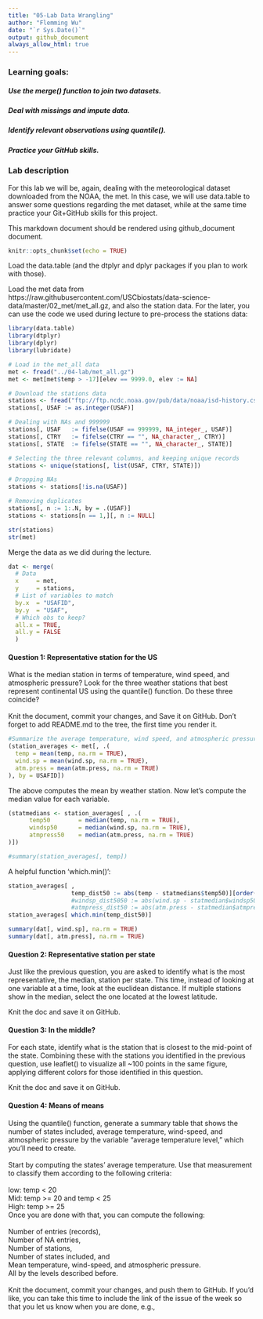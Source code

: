 ```yaml
---
title: "05-Lab Data Wrangling"
author: "Flemming Wu"
date: "`r Sys.Date()`"
output: github_document
always_allow_html: true
---
```

### Learning goals:
##### Use the merge() function to join two datasets.\
##### Deal with missings and impute data.\
##### Identify relevant observations using quantile().\
##### Practice your GitHub skills.\

### Lab description
For this lab we will be, again, dealing with the meteorological dataset downloaded from the NOAA, the met. In this case, we will use data.table to answer some questions regarding the met dataset, while at the same time practice your Git+GitHub skills for this project.

This markdown document should be rendered using github_document document.

```r
knitr::opts_chunk$set(echo = TRUE)
```

Load the data.table (and the dtplyr and dplyr packages if you plan to work with those).

Load the met data from https://raw.githubusercontent.com/USCbiostats/data-science-data/master/02_met/met_all.gz, and also the station data. For the later, you can use the code we used during lecture to pre-process the stations data:

```r
library(data.table)
library(dtplyr)
library(dplyr)
library(lubridate)
```


```r
# Load in the met_all data
met <- fread("../04-lab/met_all.gz")
met <- met[met$temp > -17][elev == 9999.0, elev := NA]

# Download the stations data
stations <- fread("ftp://ftp.ncdc.noaa.gov/pub/data/noaa/isd-history.csv")
stations[, USAF := as.integer(USAF)]

# Dealing with NAs and 999999
stations[, USAF   := fifelse(USAF == 999999, NA_integer_, USAF)]
stations[, CTRY   := fifelse(CTRY == "", NA_character_, CTRY)]
stations[, STATE  := fifelse(STATE == "", NA_character_, STATE)]

# Selecting the three relevant columns, and keeping unique records
stations <- unique(stations[, list(USAF, CTRY, STATE)])

# Dropping NAs
stations <- stations[!is.na(USAF)]

# Removing duplicates
stations[, n := 1:.N, by = .(USAF)]
stations <- stations[n == 1,][, n := NULL]
```

```r
str(stations)
str(met)
```

Merge the data as we did during the lecture.

```r
dat <- merge(
  # Data
  x     = met,      
  y     = stations, 
  # List of variables to match
  by.x  = "USAFID",
  by.y  = "USAF", 
  # Which obs to keep?
  all.x = TRUE,      
  all.y = FALSE
  )

```

#### Question 1: Representative station for the US
What is the median station in terms of temperature, wind speed, and atmospheric pressure? Look for the three weather stations that best represent continental US using the quantile() function. Do these three coincide?\
\
Knit the document, commit your changes, and Save it on GitHub. Don’t forget to add README.md to the tree, the first time you render it.

```r
#Summarize the average temperature, wind speed, and atmospheric pressure for each station 
(station_averages <- met[, .(
  temp = mean(temp, na.rm = TRUE),
  wind.sp = mean(wind.sp, na.rm = TRUE),
  atm.press = mean(atm.press, na.rm = TRUE)
), by = USAFID])
```
The above computes the mean by weather station. Now let's compute the median value for each variable.

```r
(statmedians <- station_averages[ , .(
      temp50        = median(temp, na.rm = TRUE),
      windsp50      = median(wind.sp, na.rm = TRUE),
      atmpress50    = median(atm.press, na.rm = TRUE)
)])

#summary(station_averages[, temp])
```

A helpful function 'which.min()':
```r
station_averages[ , 
                  temp_dist50 := abs(temp - statmedians$temp50)][order(temp_dist50)]
                  #windsp_dist5050 := abs(wind.sp - statmedian$windsp50),
                  #atmpress_dist50 := abs(atm.press - statmedian$atmpress50)]
station_averages[ which.min(temp_dist50)]
```


```r
summary(dat[, wind.sp], na.rm = TRUE)
summary(dat[, atm.press], na.rm = TRUE)
```



#### Question 2: Representative station per state
Just like the previous question, you are asked to identify what is the most representative, the median, station per state. This time, instead of looking at one variable at a time, look at the euclidean distance. If multiple stations show in the median, select the one located at the lowest latitude.\

Knit the doc and save it on GitHub.





#### Question 3: In the middle?
For each state, identify what is the station that is closest to the mid-point of the state. Combining these with the stations you identified in the previous question, use leaflet() to visualize all ~100 points in the same figure, applying different colors for those identified in this question.\

Knit the doc and save it on GitHub.





#### Question 4: Means of means
Using the quantile() function, generate a summary table that shows the number of states included, average temperature, wind-speed, and atmospheric pressure by the variable “average temperature level,” which you’ll need to create.\
\
Start by computing the states’ average temperature. Use that measurement to classify them according to the following criteria:\
\
low: temp < 20\
Mid: temp >= 20 and temp < 25\
High: temp >= 25\
Once you are done with that, you can compute the following:\
\
Number of entries (records),\
Number of NA entries,\
Number of stations,\
Number of states included, and\
Mean temperature, wind-speed, and atmospheric pressure.\
All by the levels described before.\
\
Knit the document, commit your changes, and push them to GitHub. If you’d like, you can take this time to include the link of the issue of the week so that you let us know when you are done, e.g.,


